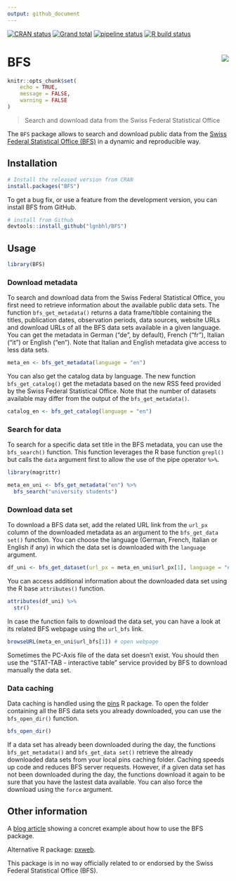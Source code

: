 ```yaml
---
output: github_document
---
```


<!-- README.md is generated from README.Rmd. Please edit that file -->

<!-- badges: start -->
[![CRAN status](https://www.r-pkg.org/badges/version/BFS)](https://CRAN.R-project.org/package=BFS)
[![Grand total](https://cranlogs.r-pkg.org/badges/grand-total/BFS)](https://cran.r-project.org/package=BFS)
[![pipeline status](https://gitlab.com/lgnbhl/BFS/badges/master/pipeline.svg)](https://gitlab.com/lgnbhl/BFS/pipelines)
[![R build status](https://github.com/lgnbhl/BFS/workflows/R-CMD-check/badge.svg)](https://github.com/lgnbhl/BFS/actions)
<!-- badges: end -->

# BFS <img src="man/figures/logo.png" align="right" />

```r
knitr::opts_chunk$set(
	echo = TRUE,
	message = FALSE,
	warning = FALSE
)
```

> Search and download data from the Swiss Federal Statistical Office

The `BFS` package allows to search and download public data from the 
[Swiss Federal Statistical Office (BFS)](https://www.bfs.admin.ch/bfs/en/home/statistics/catalogues-databases/data.html){target="_blank"}
in a dynamic and reproducible way.

## Installation

```r
# Install the released version from CRAN
install.packages("BFS")
```

To get a bug fix, or use a feature from the development version, you can install BFS from GitHub.

```r
# install from Github
devtools::install_github("lgnbhl/BFS")
```

## Usage

```r
library(BFS)
```

### Download metadata

To search and download data from the Swiss Federal Statistical Office, you first need to retrieve information about the available public data sets. The function `bfs_get_metadata()` returns a data frame/tibble containing the titles, publication dates, observation periods, data sources, website URLs and download URLs of all the BFS data sets available in a given language. You can get the metadata in German ("de", by default), French ("fr"), Italian ("it") or English ("en"). Note that Italian and English metadata give access to less data sets.

```r
meta_en <- bfs_get_metadata(language = "en")
```

You can also get the catalog data by language. The new function `bfs_get_catalog()` get the metadata based on 
the new RSS feed provided by the Swiss Federal Statistical Office.  Note that the number of datasets available may 
differ from the output of the `bfs_get_metadata()`.

```r
catalog_en <- bfs_get_catalog(language = "en")
```

### Search for data

To search for a specific data set title in the BFS metadata, you can use the `bfs_search()` function. This function leverages the R base function `grepl()` but calls the `data` argument first to allow the use of the pipe operator ``%>%``.

```r
library(magrittr)

meta_en_uni <- bfs_get_metadata("en") %>%
  bfs_search("university students")
```

### Download data set

To download a BFS data set, add the related URL link from the `url_px` column of the downloaded metadata as an argument to the `bfs_get_data set()` function. You can choose the language (German, French, Italian or English if any) in which the data set is downloaded with the `language` argument.

```r
df_uni <- bfs_get_dataset(url_px = meta_en_uni$url_px[1], language = "en")
```

You can access additional information about the downloaded data set using the R base `attributes()` function.

```r
attributes(df_uni) %>%
  str()
```

In case the function fails to download the data set, you can have a look at its related BFS webpage using the `url_bfs` link. 

```r
browseURL(meta_en_uni$url_bfs[1]) # open webpage
```

Sometimes the PC-Axis file of the data set doesn't exist. You should then use the "STAT-TAB - interactive table" service provided by BFS to download manually the data set.

### Data caching

Data caching is handled using the [pins](https://pins.rstudio.com/) R package. To open the folder containing all the BFS data sets you already downloaded, you can use the `bfs_open_dir()` function.

```r
bfs_open_dir()
```

If a data set has already been downloaded during the day, the functions `bfs_get_metadata()` and `bfs_get_data set()` retrieve the already downloaded data sets from your local pins caching folder. Caching speeds up code and reduces BFS server requests. However, if a given data set has not been downloaded during the day, the functions download it again to be sure that you have the lastest data available. You can also force the download using the `force` argument.

## Other information

A [blog article](https://felixluginbuhl.com/blog/2019/11/07/swiss-data) showing a concret example about how to use the BFS package.

Alternative R package: [pxweb](https://github.com/rOpenGov/pxweb){target="_blank"}.

This package is in no way officially related to or endorsed by the Swiss Federal Statistical Office (BFS).
